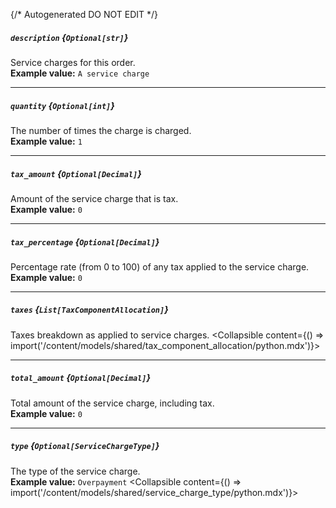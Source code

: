 {/* Autogenerated DO NOT EDIT  */}

##### `description` *{`Optional[str]`}*
Service charges for this order.
<br/>
**Example value:** `A service charge`

---
##### `quantity` *{`Optional[int]`}*
The number of times the charge is charged.
<br/>
**Example value:** `1`

---
##### `tax_amount` *{`Optional[Decimal]`}*
Amount of the service charge that is tax.
<br/>
**Example value:** `0`

---
##### `tax_percentage` *{`Optional[Decimal]`}*
Percentage rate (from 0 to 100) of any tax applied to the service charge.
<br/>
**Example value:** `0`

---
##### `taxes` *{`List[TaxComponentAllocation]`}*
Taxes breakdown as applied to service charges.
<Collapsible content={() => import('/content/models/shared/tax_component_allocation/python.mdx')}>
</Collapsible>

---
##### `total_amount` *{`Optional[Decimal]`}*
Total amount of the service charge, including tax.
<br/>
**Example value:** `0`

---
##### `type` *{`Optional[ServiceChargeType]`}*
The type of the service charge.
<br/>
**Example value:** `Overpayment`
<Collapsible content={() => import('/content/models/shared/service_charge_type/python.mdx')}>
</Collapsible>

